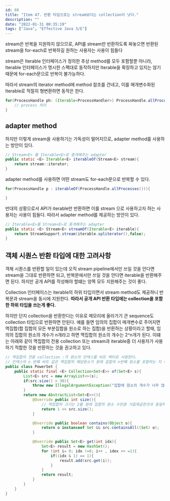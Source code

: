```yaml
---
id: 68
title: "Item 47. 반환 타입으로는 stream보다는 collection이 낫다."
description: ""
date: "2022-01-31 00:35:19"
tags: ["Java", "Effective Java 3/E"]
---
```

stream은 반복을 지원하지 않으므로, API를 stream만 반환하도록 짜놓으면 반환된 stream을 for-each로 반복하길 원하는 사용자는 사용이 힘들다

stream은 Iterable 인터페이스가 정의한 추상 method를 모두 포함할뿐 아니라, Iterable 인터페이스가 명시한 스펙대로 동작하지만 Iterable을 확장하고 있지는 않기 때문에 for-each문으로 반복이 불가능하다. 

따라서 stream의 iterator method에 method 참조를 건네고, 이를 매개변수화된 Iterable로 적절히 형변환하면 동작은 한다.

```java
for(ProcessHandle ph: (Iterable<ProcessHandler>) ProcessHandle.allProcesses()::iterator){
    // process 처리 
}
```
## adapter method 

하지만 이렇게 stream을 사용하기는 가독성이 떨어지므로, adapter method를 사용하는 방안이 있다. 

```java
// Stream<E> 를 Iterable<E>로 중개해주는 adapter 
public static <E> Iterable<E> iterableOf(Stream<E> stream){
    return stream::iterator;
}
```

adapter method를 사용하면 어떤 stream도 for-each문으로 반복할 수 있다.

```java
for(ProcessHandle p : iterableOf(ProcessHandle.allProcesses())){

}
```

반대의 상황으로서 API가 iterable만 반환하면 이를 stream 으로 사용하고자 하는 사용자는 사용이 힘들다. 따라서 adapter method를 제공하는 방안이 있다.

```java
// Iterable<E>를 Stream<E>로 중개해주는 adapter 
public static <E> Stream<E> streamOf(Iterable<E> iterable){
    return StreamSupport.stream(iterable.spliterator(),false);
}
```


## 객체 시퀀스 반환 타입에 대한 고려사항 

객체 시퀀스를 반환할 일이 있는데 오직 stream pipeline에서만 쓰일 것을 안다면 stream을 그대로 반환하면 되고, 반복문에서만 쓰일 것을 안다면 iterable을 반환해주면 된다. 하지만 공개 API를 작성해야 할떄는 양쪽 모두 지원해주는 것이 좋다.

Collection 인터페이스는 iterable의 하위 타입이면서 stream method도 제공하니 반복문과 stream을 동시에 지원한다. <strong> 따라서 공개 API 반환 타입에는 collection을 포함한 하위 타입을 쓰는게 좋다.  </strong>

하지만 단지 collection을 반환한다는 이유로 메모리에 올라가기 큰 sequence도 collection 타입으로 반환하면 안된다. 
예를 들면 임의의 집합이 매개변수로 주어지면 멱집합(합 집합의 모든 부분집합을 원소로 하는 집합)을 반환하는 상황이라고 할때, 임의의 집합의 원소의 개수가 n개라고 하면 멱집합의 원소의 개수는 2^n개가 된다. 이떄는 아래와 같이 멱집합의 전용 collection 또는 stream과 iterable중 더 사용자가 사용하기 적합한 것을 반환하는 것을 권고하고 있다. 

```java
// 멱집합의 전용 collection :각 원소의 인덱스를 비트 벡터로 사용한다.
// 인덱스의 n 번쨰 비트 값은 멱집합의 해당원소가 원래 집합의 n번쨰 원소를 포함하는 지 여부를 알려준다. 
public class PowerSet {
    public static final <E> Collection<Set<E>> of(Set<E> s){
        List<E> src = new ArrayList<>(s);
        if(src.size() > 30){
            throw new IllegalArgumentException("집합에 원소의 개수가 너무 많습니다.(최대 30개) : " +s);
        }
        return new AbstractList<Set<E>>(){
            @Override public int size(){
                // 멱집합의 크기는 2를 원래 집합의 원소 수만큼 거듭제곱한것과 동일하기 떄문임.
                return 1 << src.size();
            }

            @Override public boolean contains(Object o){
                return o instanceof Set && src.containsAll((Set) o);
            }

            @Override public Set<E> get(int idx){
                Set<E> result = new HashSet();
                for (int i= 0; idx !=0; i++ , idex >> =1){
                    if((idx & 1) == 1){
                        result.add(src.get(i));
                    } 
                }
                return result;
            }
        }
    } 
}
```
